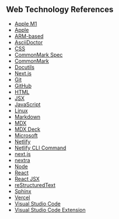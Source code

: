 
<PageTitle />


## Web Technology References

- [Apple M1](https://en.wikipedia.org/wiki/Apple_M1)
- [Apple](https://www.apple.com)
- [ARM-based](https://en.wikipedia.org/wiki/ARM_architecture)
- [AsciiDoctor](https://asciidoctor.org/)
- [CSS](https://developer.mozilla.org/en-US/docs/Web/CSS)
- [CommonMark Spec](https://spec.commonmark.org)
- [CommonMark](https://commonmark.org)
- [Docutils](http://docutils.sourceforge.net)
- [Next.js](https://www.nextjs.com)
- [Git](https://git-scm.com/)
- [GitHub](https://github.com/)
- [HTML](https://developer.mozilla.org/en-US/docs/Web/HTML)
- [JSX](https://reactjs.org/docs/introducing-jsx.html#Next.js-focus-wrapper)
- [JavaScript](https://developer.mozilla.org/en-US/docs/Web/JavaScript)
- [Linux](https://www.linux.org/)
- [Markdown](https://www.markdownguide.org/basic-syntax/)
- [MDX](https://mdxjs.com)
- [MDX Deck](https://github.com/jxnblk/mdx-deck)
- [Microsoft](https://www.microsoft.com/en-us/)
- [Netlify](https://www.netlify.com)
- [Netlify CLI Command](https://cli.netlify.com/)
- [next.js](https://nextjs.examples.vercel.com)
- [nextra](https://nextra.vercel.app/)
- [Node](https://nodejs.org/en/)
- [React](https://reactjs.org)
- [React JSX](https://reactjs.org/docs/introducing-jsx.html#Next.js-focus-wrapper)
- [reStructuredText](https://en.wikipedia.org/wiki/ReStructuredText)
- [Sphinx](https://www.sphinx-doc.org/en/master/index.html)
- [Vercel](https://vercel.com)
- [Visual Studio Code](https://code.visualstudio.com/)
- [Visual Studio Code Extension](https://marketplace.visualstudio.com/vscode)
